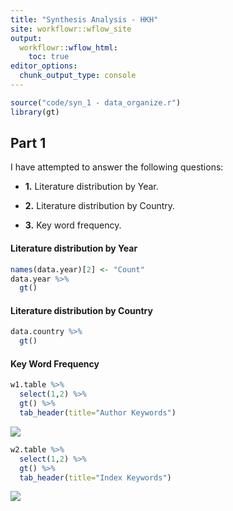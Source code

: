 ```yaml
---
title: "Synthesis Analysis - HKH"
site: workflowr::wflow_site
output:
  workflowr::wflow_html:
    toc: true
editor_options:
  chunk_output_type: console
---
```


```r
source("code/syn_1 - data_organize.r")
library(gt)
```

## Part 1
I have attempted to answer the following questions:

* **1.** Literature distribution by Year.

* **2.** Literature distribution by Country.

* **3.** Key word frequency.

#### Literature distribution by Year
```r
names(data.year)[2] <- "Count"
data.year %>% 
  gt()
```

#### Literature distribution by Country
```r
data.country %>% 
  gt()
```

#### Key Word Frequency
```r
w1.table %>% 
  select(1,2) %>% 
  gt() %>% 
  tab_header(title="Author Keywords")
```

![](w1.wordcloud.jpeg)


```r
w2.table %>%
  select(1,2) %>% 
  gt() %>% 
  tab_header(title="Index Keywords")
````

![](w2.wordcloud.jpeg)


